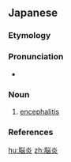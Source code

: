 ==Japanese==
{{ja-kanjitab|のう|えん|yomi=o}}

===Etymology===
{{suffix|脳|炎|t1=brain|t2=-itis|lang=ja|sort=のうえん}}

===Pronunciation===
* {{ja-pron|のうえん|y=o|acc=0|acc_ref=NHK}}

===Noun===
{{ja-noun|のうえん|kyu=腦炎}}

# {{lb|ja|pathology|sort=のうえん}} [[encephalitis]]

===References===
<references/>

[[hu:脳炎]]
[[zh:脳炎]]